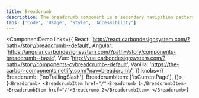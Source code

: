 ```yaml
---
title: Breadcrumb
description: The breadcrumb component is a secondary navigation pattern that shows hierarchy among content or traces a user’s path.
tabs: ['Code', 'Usage', 'Style', 'Accessibility']
---
```


<ComponentDemo
  links={{
    React:
      'http://react.carbondesignsystem.com/?path=/story/breadcrumb--default',
    Angular:
      'https://angular.carbondesignsystem.com/?path=/story/components-breadcrumb--basic',
    Vue:
      'http://vue.carbondesignsystem.com/?path=/story/components-cvbreadcrumb--default',
    Vanilla: 'https://the-carbon-components.netlify.com/?nav=breadcrumb',
  }}
  knobs={{
    Breadcrumb: ['noTrailingSlash'],
    BreadcrumbItem: ['isCurrentPage'],
  }}>{`
<Breadcrumb>
  <BreadcrumbItem href="/">Breadcrumb 1</BreadcrumbItem>
  <BreadcrumbItem href="/">Breadcrumb 2</BreadcrumbItem>
</Breadcrumb>
`}</ComponentDemo>

